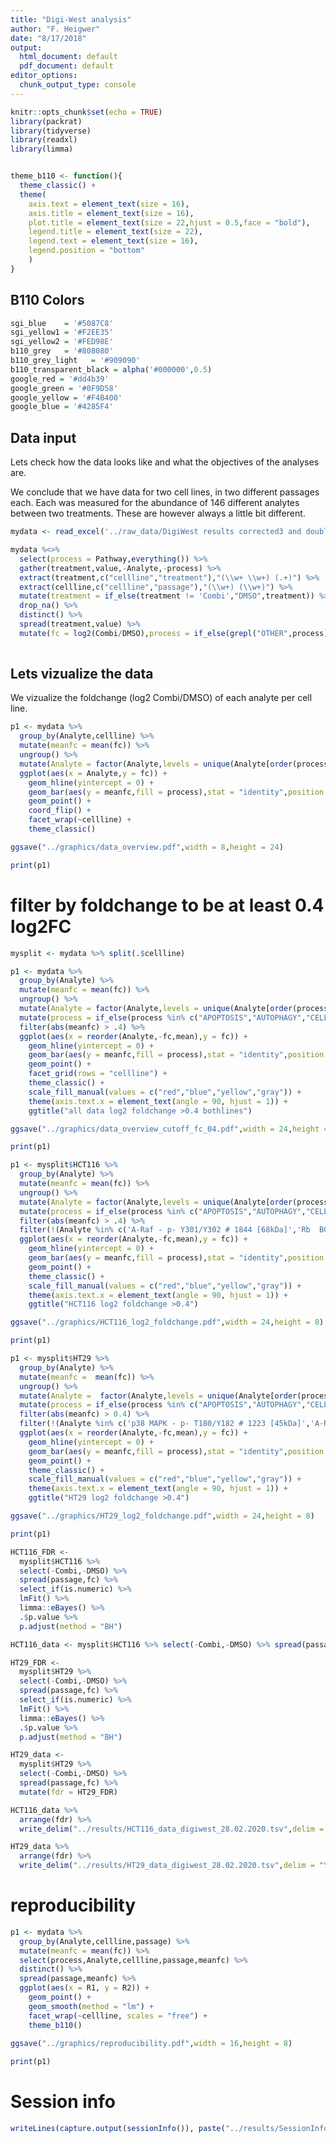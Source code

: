 ```yaml
---
title: "Digi-West analysis"
author: "F. Heigwer"
date: "8/17/2018"
output:
  html_document: default
  pdf_document: default
editor_options:
  chunk_output_type: console
---
```


```r
knitr::opts_chunk$set(echo = TRUE)
library(packrat)
library(tidyverse)
library(readxl)
library(limma)


theme_b110 <- function(){
  theme_classic() +
  theme(
    axis.text = element_text(size = 16), 
    axis.title = element_text(size = 16),
    plot.title = element_text(size = 22,hjust = 0.5,face = "bold"),
    legend.title = element_text(size = 22),
    legend.text = element_text(size = 16),
    legend.position = "bottom"
    )
}

```

## B110 Colors

```r
sgi_blue    = '#5087C8'
sgi_yellow1 = '#F2EE35'
sgi_yellow2 = '#FED98E'
b110_grey   = '#808080'
b110_grey_light   = '#909090'
b110_transparent_black = alpha('#000000',0.5)
google_red = '#dd4b39'
google_green = '#0F9D58'
google_yellow = '#F4B400'
google_blue = '#4285F4'

```

## Data input

Lets check how the data looks like and what the objectives of the analyses are.

We conclude that we have data for two cell lines, in two different passages each. Each was measured for the abundance of 146 different analytes between two treatments. These are however always a little bit different.

```r
mydata <- read_excel('../raw_data/DigiWest results corrected3 and double checked 191229_adapted.xlsx',col_names = T)

mydata %<>% 
  select(process = Pathway,everything()) %>% 
  gather(treatment,value,-Analyte,-process) %>% 
  extract(treatment,c("cellline","treatment"),"(\\w+ \\w+) (.+)") %>%
  extract(cellline,c("cellline","passage"),"(\\w+) (\\w+)") %>% 
  mutate(treatment = if_else(treatment != 'Combi',"DMSO",treatment)) %>% 
  drop_na() %>%
  distinct() %>%
  spread(treatment,value) %>%
  mutate(fc = log2(Combi/DMSO),process = if_else(grepl("OTHER",process),"OTHER",process))
  
```

## Lets vizualize the data

We vizualize the foldchange (log2 Combi/DMSO) of each analyte per cell line.

```r

p1 <- mydata %>% 
  group_by(Analyte,cellline) %>%
  mutate(meanfc = mean(fc)) %>%
  ungroup() %>%
  mutate(Analyte = factor(Analyte,levels = unique(Analyte[order(process)]))) %>%
  ggplot(aes(x = Analyte,y = fc)) +
    geom_hline(yintercept = 0) +
    geom_bar(aes(y = meanfc,fill = process),stat = "identity",position = "dodge") +
    geom_point() +
    coord_flip() +
    facet_wrap(~cellline) +
    theme_classic()

ggsave("../graphics/data_overview.pdf",width = 8,height = 24)

print(p1)

```

# filter by foldchange to be at least 0.4 log2FC

```r

mysplit <- mydata %>% split(.$cellline)

p1 <- mydata %>% 
  group_by(Analyte) %>%
  mutate(meanfc = mean(fc)) %>%
  ungroup() %>%
  mutate(Analyte = factor(Analyte,levels = unique(Analyte[order(process)]))) %>%
  mutate(process = if_else(process %in% c("APOPTOSIS","AUTOPHAGY","CELL CYCLE"),process,"other")) %>%
  filter(abs(meanfc) > .4) %>%
  ggplot(aes(x = reorder(Analyte,-fc,mean),y = fc)) +
    geom_hline(yintercept = 0) +
    geom_bar(aes(y = meanfc,fill = process),stat = "identity",position = "dodge") +
    geom_point() +
    facet_grid(rows = "cellline") +
    theme_classic() +
    scale_fill_manual(values = c("red","blue","yellow","gray")) +
    theme(axis.text.x = element_text(angle = 90, hjust = 1)) +
    ggtitle("all data log2 foldchange >0.4 bothlines")

ggsave("../graphics/data_overview_cutoff_fc_04.pdf",width = 24,height = 8)

print(p1)

p1 <- mysplit$HCT116 %>% 
  group_by(Analyte) %>%
  mutate(meanfc = mean(fc)) %>%
  ungroup() %>%
  mutate(Analyte = factor(Analyte,levels = unique(Analyte[order(process)]))) %>%
  mutate(process = if_else(process %in% c("APOPTOSIS","AUTOPHAGY","CELL CYCLE"),process,"other")) %>%
  filter(abs(meanfc) > .4) %>%
  filter(!(Analyte %in% c('A-Raf - p- Y301/Y302 # 1844 [68kDa]','Rb  BG/MP # 046 [48kDa]','Cyclin A  TK # 103 [57kDa]','LC3B 1:200   [14kDa]','APG3L  # 0608 [36kDa]'))) %>%
  ggplot(aes(x = reorder(Analyte,-fc,mean),y = fc)) +
    geom_hline(yintercept = 0) +
    geom_bar(aes(y = meanfc,fill = process),stat = "identity",position = "dodge") +
    geom_point() +
    theme_classic() +
    scale_fill_manual(values = c("red","blue","yellow","gray")) +
    theme(axis.text.x = element_text(angle = 90, hjust = 1)) +
    ggtitle("HCT116 log2 foldchange >0.4")

ggsave("../graphics/HCT116_log2_foldchange.pdf",width = 24,height = 8)

print(p1)

p1 <- mysplit$HT29 %>% 
  group_by(Analyte) %>%
  mutate(meanfc =  mean(fc)) %>%
  ungroup() %>%
  mutate(Analyte =  factor(Analyte,levels = unique(Analyte[order(process)]))) %>%
  mutate(process = if_else(process %in% c("APOPTOSIS","AUTOPHAGY","CELL CYCLE"),process,"other")) %>%
  filter(abs(meanfc) > 0.4) %>%
  filter(!(Analyte %in% c('p38 MAPK - p- T180/Y182 # 1223 [45kDa]','A-Raf - p- Y301/Y302 # 1844 [68kDa]','Rb  BG/MP # 046 [48kDa]','Cyclin A  TK # 103 [57kDa]','LC3B 1:200   [16kDa]','LC3B 1:200   [14kDa]','APG3L  # 0608 [36kDa]'))) %>%
  ggplot(aes(x = reorder(Analyte,-fc,mean),y = fc)) +
    geom_hline(yintercept = 0) +
    geom_bar(aes(y = meanfc,fill = process),stat = "identity",position = "dodge") +
    geom_point() +
    theme_classic() +
    scale_fill_manual(values = c("red","blue","yellow","gray")) +
    theme(axis.text.x = element_text(angle = 90, hjust = 1)) +
    ggtitle("HT29 log2 foldchange >0.4")

ggsave("../graphics/HT29_log2_foldchange.pdf",width = 24,height = 8)

print(p1)

HCT116_FDR <-
  mysplit$HCT116 %>% 
  select(-Combi,-DMSO) %>% 
  spread(passage,fc) %>% 
  select_if(is.numeric) %>% 
  lmFit() %>% 
  limma::eBayes() %>% 
  .$p.value %>% 
  p.adjust(method = "BH")

HCT116_data <- mysplit$HCT116 %>% select(-Combi,-DMSO) %>% spread(passage,fc) %>% mutate(fdr = HCT116_FDR)

HT29_FDR <- 
  mysplit$HT29 %>% 
  select(-Combi,-DMSO) %>% 
  spread(passage,fc) %>% 
  select_if(is.numeric) %>% 
  lmFit() %>% 
  limma::eBayes() %>% 
  .$p.value %>% 
  p.adjust(method = "BH")

HT29_data <-
  mysplit$HT29 %>% 
  select(-Combi,-DMSO) %>% 
  spread(passage,fc) %>% 
  mutate(fdr = HT29_FDR)

HCT116_data %>%
  arrange(fdr) %>%
  write_delim("../results/HCT116_data_digiwest_28.02.2020.tsv",delim = "\t")

HT29_data %>%
  arrange(fdr) %>%
  write_delim("../results/HT29_data_digiwest_28.02.2020.tsv",delim = "\t")


```

# reproducibility

```r
p1 <- mydata %>% 
  group_by(Analyte,cellline,passage) %>%
  mutate(meanfc = mean(fc)) %>%
  select(process,Analyte,cellline,passage,meanfc) %>%
  distinct() %>%
  spread(passage,meanfc) %>%
  ggplot(aes(x = R1, y = R2)) +
    geom_point() +
    geom_smooth(method = "lm") +
    facet_wrap(~cellline, scales = "free") +
    theme_b110()
 
ggsave("../graphics/reproducibility.pdf",width = 16,height = 8)

print(p1)
```

# Session info

```r
writeLines(capture.output(sessionInfo()), paste("../results/SessionInfo.txt",sep = ""))
```
